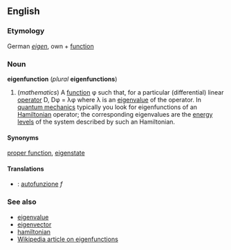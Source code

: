 ==English==
===Etymology===
German ''[[eigen]]'', own + [[function]]

===Noun===
'''eigenfunction''' (''plural'' '''eigenfunctions''')

#(''mathematics'') A [[function]] &phi; such that, for a particular (differential) linear [[operator]] D, D&phi; = &lambda;&phi; where &lambda; is an [[eigenvalue]] of the operator. In [[quantum mechanics]] typically you look for eigenfunctions of an [[Hamiltonian]] operator; the corresponding eigenvalues are the [[energy levels]] of the system described by such an Hamiltonian. 

====Synonyms====
[[proper function]], [[eigenstate]]

====Translations====
*{{it}}: [[autofunzione]] ''f''

===See also===
*[[eigenvalue]]
*[[eigenvector]]
*[[hamiltonian]]
*[[w:Eigenfunction|Wikipedia article on eigenfunctions]]